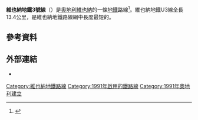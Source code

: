 '''維也納地鐵3號線'''（{{Lang-de|Wiener U-Bahnlinie 3}}）是[[奧地利|奧地利]][[維也納|維也納]]的一條[[維也納地鐵|地鐵]]路線<ref>{{Cite web |url=http://homepage.univie.ac.at/horst.prillinger/metro/english/u3.html |title=存档副本 |accessdate=2015-10-10 |archive-date=2014-10-06 |archive-url=https://web.archive.org/web/20141006232448/http://homepage.univie.ac.at/horst.prillinger/metro/english/u3.html |dead-url=no }}</ref>。維也納地鐵U3線全長13.4公里，是維也納地鐵路線網中長度最短的。
==參考資料==
{{reflist}}
==外部連結==
* {{Commonscat-inline|Metro line U3 (Vienna)}}

{{austria-stub}}
[[Category:維也納地鐵路線|Category:維也納地鐵路線]]
[[Category:1991年啟用的鐵路線|Category:1991年啟用的鐵路線]]
[[Category:1991年奧地利建立|Category:1991年奧地利建立]]